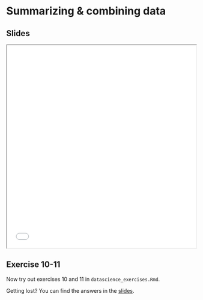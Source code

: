 # Summarizing & combining data

## Slides

```{=html}
<iframe class="slide-deck" src="slides/slides_tidyverse.html#summarizing-and-combining-data" title="Summarizing and combining data" width="100%" height="540"></iframe>
```

## Exercise 10-11

Now try out exercises 10 and 11 in `datascience_exercises.Rmd`. 

::: {.callout-tip}
Getting lost? You can find the answers in the [slides](slides/slides_tidyverse.html#answers-exercises-10-and-11).
:::